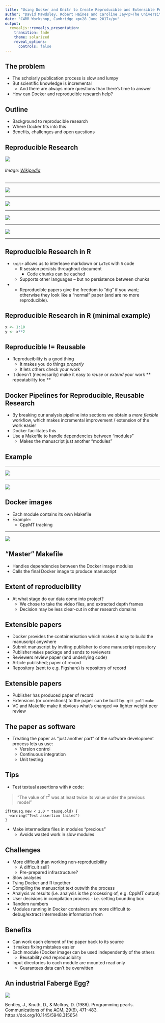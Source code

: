 ```yaml
---
title: "Using Docker and Knitr to Create Reproducible and Extensible Publications"
author: "David Mawdsley, Robert Haines and Caroline Jay<p>The University of Manchester</p>"
date: "C4RR Workshop, Cambridge <p>28 June 2017</p>"
output: 
  revealjs::revealjs_presentation:
    transition: fade
    theme: solarized
    reveal_options:
      controls: false
---
```


## The problem

[](start with the question, “what’s the one thing I want people to learn, or feel, or do, as a result of hearing this?”. Tim Harford)

[](To understand why writing a reproducible paper is a good thing, and how to do it.)

- The scholarly publication process is slow and lumpy
- But scientific knowledge is incremental
	* And there are always more questions than there's time to answer
- How can Docker and reproducible research help?

## Outline

- Background to reproducible research
- Where Docker fits into this
- Benefits, challenges and open questions 

## Reproducible Research


![](https://upload.wikimedia.org/wikipedia/en/6/62/Literate_Programming_book_cover.jpg?download)

<h6>Image:  <a href="//en.wikipedia.org/wiki/File:Literate_Programming_book_cover.jpg">Wikipedia</a></h6>

---


![](algoToPapers0.png)

---

![](algoToPapers1.png)

---

![](algoToPapers2.png)

---


![](algoToPapers3.png)

---

## Reproducible Research in R

- `knitr` allows us to interleave markdown or `LaTeX` with `R` code
	* R session persists throughout document
		- Code chunks can be cached
	* Supports other languages -- but no persistence between chunks
- 
  * Reproducible papers give the freedom to "dig" if you want; otherwise they look like a "normal" paper (and are no more reproducible).

## Reproducible Research in R (minimal example)

```r
x <- 1:10
y <- x**2
```


## Reproducible != Reusable

- Reproducibility is a good thing
	* It makes you do things *properly*
	* It lets others check your work
- It doesn't (necessarily) make it easy to _reuse_ or _extend_ your work 
 ** repeatability too **

## Docker Pipelines for Reproducible, Reusable Research

- By breaking our analysis pipeline into sections we obtain a
_more flexible_ workflow, which makes incremental improvement / extension of the work easier
- Docker facilitates this
- Use a Makefile to handle dependencies between "modules" 
	* Makes the manuscript just another "modules"

## Example

---

![](WorkflowPipeline.png)

---

![](WorkflowContainers.png)

## Docker images
- Each module contains its own Makefile
- Example:
  * CppMT tracking
  
  
---

![](ObjectTracking.png)

  
## "Master" Makefile
- Handles dependencies between the Docker image modules
- Calls the final Docker image to produce manuscript

## Extent of reproducibility

- At what stage do our data come into project?
  * We chose to take the video files, and extracted depth frames
  * Decision may be less clear-cut in other research domains
  
## Extensible papers

- Docker provides the containerisation which makes it easy to build the manuscript anywhere
- Submit manuscript by inviting publisher to clone manuscript repository
- Publisher `Make`s package and sends to reviewers
- Reviewers review paper (and underlying code)
- Article published; paper of record
- Repository (sent to e.g. Figshare) is repository of record

## Extensible papers

- Publisher has produced paper of record
- Extensions (or corrections) to the paper can be built by:
`git pull`
`make`
- VC and Makefile make it obvious what's changed ==> lighter weight peer review

## The paper as software

- Treating the paper as "just another part" of the software development process lets us use:
  * Version control
  * Continuous integration
  * Unit testing
  

## Tips

- Test textual assertions with `R` code:

> "The value of $\tau^2$ was at least twice its value under the previous model"

```
if(tausq.new < 2.0 * tausq.old) {
  warning("Text assertion failed")
}
```

- Make intermediate files in modules "precious" 
  - Avoids wasted work in slow modules

## Challenges

- More difficult than working non-reproducibility
   * A difficult sell?
   * Pre-prepared infrastructure?
- Slow analyses
- Tying Docker and R together
- Compiling the manuscript text outwith the process
- Analysis vs results (i.e. analysis is the processing of, e.g. CppMT output)
- User decisions in compilation process - i.e. setting bounding box 
- Random numbers
- Modules running in Docker containers are more difficult to debug/extract intermediate information from

## Benefits

- Can work each element of the paper back to its source
- It makes fixing mistakes easier
- Each module (Docker image) can be used independently of the others
  - Reusability _and_ reproducibility
- Input directories to each module are mounted read only
	- Guarantees data can't be overwitten

## An industrial Fabergé Egg?

![](FabergeEggQuoteCropped.png)

Bentley, J., Knuth, D., & McIlroy, D. (1986). Programming pearls. Communications of the ACM, 29(6), 471–483. https://doi.org/10.1145/5948.315654


